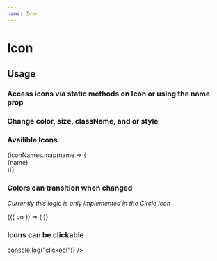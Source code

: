 ```yaml
---
name: Icon
---
```




# Icon

<PropsTable of={Icon} />

## Usage

### Access icons via static methods on Icon or using the name prop

<Playground>
  <div className="mb-3">
    <Icon.TagDollar />
  </div>

  <span className="mb-3">
    <Icon name="tagDollar" />
  </span>
</Playground>

### Change color, size, className, and or style

<Playground>
  <div className="flex">
    <Icon.Calculator />
    <Icon.Calculator
      size={44}
      color={Color.primary}
      className="mg-l"
      style={{ alignSelf: "flex-end" }}
    />
  </div>
</Playground>

### Availible Icons

<div className="border p-1">
  {iconNames.map(name => (
    <div className="mb-1" key={name}>
      <Icon name={name} size={24} />
      <span className="text-center">{name}</span>
    </div>
  ))}
</div>

### Colors can transition when changed

_Currently this logic is only implemented in the Circle icon_

<Playground>
  <DoczStateCtrl>
    {({ on }) => (
      <Icon.Circle color={on ? Color.primary : Color.darkBlack} size={24} />
    )}
  </DoczStateCtrl>
</Playground>

### Icons can be clickable

<Playground>
  <Icon name="circlePlus" size={24} onClick={() => console.log("clicked!")} />
</Playground>
